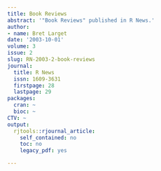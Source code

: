 ```yaml
---
title: Book Reviews
abstract: '"Book Reviews" published in R News.'
author:
- name: Bret Larget
date: '2003-10-01'
volume: 3
issue: 2
slug: RN-2003-2-book-reviews
journal:
  title: R News
  issn: 1609-3631
  firstpage: 28
  lastpage: 29
packages:
  cran: ~
  bioc: ~
CTV: ~
output:
  rjtools::rjournal_article:
    self_contained: no
    toc: no
    legacy_pdf: yes

---
```

